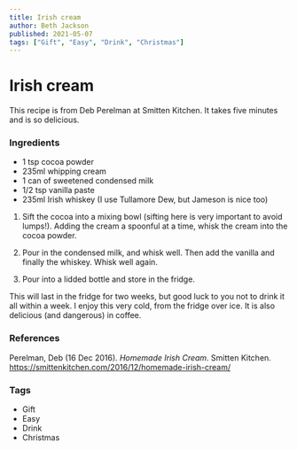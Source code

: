 ```yaml
---
title: Irish cream
author: Beth Jackson
published: 2021-05-07
tags: ["Gift", "Easy", "Drink", "Christmas"]
---
```


# Irish cream

This recipe is from Deb Perelman at Smitten Kitchen. It takes five minutes and is so delicious.

### Ingredients

- 1 tsp cocoa powder
- 235ml whipping cream
- 1 can of sweetened condensed milk
- 1/2 tsp vanilla paste
- 235ml Irish whiskey (I use Tullamore Dew, but Jameson is nice too)

1. Sift the cocoa into a mixing bowl (sifting here is very important to avoid lumps!). Adding the cream a spoonful at a time, whisk the cream into the cocoa powder.

2. Pour in the condensed milk, and whisk well. Then add the vanilla and finally the whiskey. Whisk well again.

3. Pour into a lidded bottle and store in the fridge.

This will last in the fridge for two weeks, but good luck to you not to drink it all within a week. I enjoy this very cold, from the fridge over ice. It is also delicious (and dangerous) in coffee.

### References

Perelman, Deb (16 Dec 2016). _Homemade Irish Cream._ Smitten Kitchen. https://smittenkitchen.com/2016/12/homemade-irish-cream/

### Tags

- Gift
- Easy
- Drink
- Christmas
